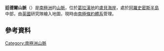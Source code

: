 {{coord|67|15|S|67|10|W|display=title}}

'''廷德爾山脈'''（{{lang-en|Tyndall Mountains}}）是[[南極洲|南極洲]]的[[山脈|山脈]]，位於[[葛拉漢地|葛拉漢地]]的[[盧貝海岸|盧貝海岸]]，處於[[阿羅史密斯半島|阿羅史密斯半島]]中部，由[[英國|英國]]研究隊繪入地圖，現時由[[南極條約體系|南極條約體系]]管理。

==參考資料==
{{usgs-gazetteer}}

{{DEFAULTSORT:Tyndall Mountains}}
[[Category:南極洲山脈|Category:南極洲山脈]]


{{LoubetCoast-geo-stub}}